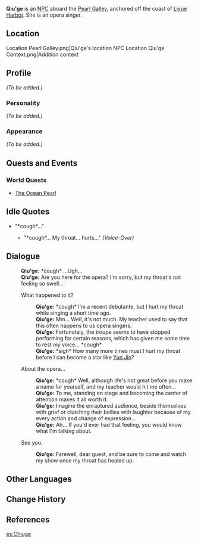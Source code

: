 {{Meta
<!-- REMOVE THIS TEMPLATE AFTER ADDING MISSING INFO -->
|missing_NPC_profile  = yes
}}
{{Character Infobox
|type             = NPC
|image            = NPC Qiu'ge.png
|region           = Liyue
|voiceEN          = [https://www.anairisq.com/ Anairis Quiñones]<ref>Twitter: [https://twitter.com/anairis_q/status/1419673872899715081 EN VA Self Announcement]</ref>
|voiceJP          = [http://amuleto.jp/talents/amemiyamito.html Amemiya Mito (雨宮 美都)]<ref>Amuleto: [http://amuleto.jp/talents/amemiyamito.html JP VA's Profile]</ref>
}}
'''Qiu'ge''' is an [[NPC]] aboard the [[Pearl Galley]], anchored off the coast of [[Liyue Harbor]]. She is an opera singer.
==Location==
<gallery hideaddbutton="true" captionalign="center">
Location Pearl Galley.png|Qiu'ge's location
NPC Location Qiu'ge Context.png|Addition context
</gallery>

==Profile==
<!-- detailed story/lore information goes here -->
''(To be added.)''

===Personality===
''(To be added.)''

===Appearance===
''(To be added.)''

==Quests and Events==
===World Quests===
* [[The Ocean Pearl]]

==Idle Quotes==
* "*cough*..."
**{{A|VO Qiu'ge 01.ogg}} "*cough*... My throat... hurts..." ''(Voice-Over)''

==Dialogue==
{{Dialogue start}}
:'''Qiu'ge:''' *cough* ...Ugh...
:'''Qiu'ge:''' Are you here for the opera? I'm sorry, but my throat's not feeling so swell...
:{{DIcon}} What happened to it?
::'''Qiu'ge:''' *cough* I'm a recent debutante, but I hurt my throat while singing a short time ago.
::'''Qiu'ge:''' Mm... Well, it's not much. My teacher used to say that this often happens to us opera singers.
::'''Qiu'ge:''' Fortunately, the troupe seems to have stopped performing for certain reasons, which has given me some time to rest my voice... *cough*
::'''Qiu'ge:''' *sigh* How many more times must I hurt my throat before I can become a star like [[Yun Jin]]?
:{{DIcon}} About the opera...
::'''Qiu'ge:''' *cough* Well, although life's not great before you make a name for yourself, and my teacher would hit me often...
::'''Qiu'ge:''' To me, standing on stage and becoming the center of attention makes it all worth it.
::'''Qiu'ge:''' Imagine the enraptured audience, beside themselves with grief or clutching their bellies with laughter because of my every action and change of expression...
::'''Qiu'ge:''' Ah... If you'd ever had that feeling, you would know what I'm talking about.
:{{DIcon}} See you.
::'''Qiu'ge:''' Farewell, dear guest, and be sure to come and watch my show once my throat has healed up.
{{Dialogue end}}

==Other Languages==
{{Other Languages
|default_hidden = 1
|en      = Qiu'ge
|zhs     = 秋歌
|zhs_rm  = Qiūgē
|zht     = 秋歌
|zht_rm  = Qiūgē
|ja      = 秋歌
|ja_rm   = Shuuka{{Assumed}}
|ko      = 가을
|ko_rm   = Ga'eul
|es      = Chiuge
|fr      = Qiuge
|ru      = Цю Гэ
|th      = Qiu'ge
|vi      = Qiu'ge
|de      = Qiuge
|id      = Qiu'ge
|pt      = Qiu'ge
}}

==Change History==
{{Change History|1.0}}

==References==
{{Reflist|2}}

[[es:Chiuge]]